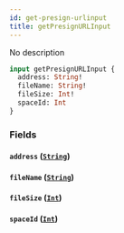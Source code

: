 ```yaml
---
id: get-presign-urlinput
title: getPresignURLInput
---
```



No description

```graphql
input getPresignURLInput {
  address: String!
  fileName: String!
  fileSize: Int!
  spaceId: Int
}
```


### Fields

#### `address` ([`String`](../../references/scalars/string))




#### `fileName` ([`String`](../../references/scalars/string))




#### `fileSize` ([`Int`](../../references/scalars/int))




#### `spaceId` ([`Int`](../../references/scalars/int))






